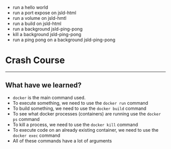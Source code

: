 <Layout header>

<Notes>

- run a hello world
- run a port expose on jsld-html
- run a volume on jsld-hmtl
- run a build on jsld-html
- run a background jsld-ping-pong
- kill a background jsld-ping-pong
- run a ping pong on a background jsld-ping-pong

</Notes>

# Crash Course

</Layout>

---

<Layout>

## What have we learned?

<ul>

<Appear>

<li><Code>docker</Code> is the main command used.</li>
<li>To execute something, we need to use the <Code>docker run</Code> command</li>
<li>To build something, we need to use the <Code>docker build</Code> command</li>
<li>To see what docker processes (containers) are running use the <Code>docker ps</Code> command</li>
<li>To kill a process, we need to use the <Code>docker kill</Code> command</li>
<li>To execute code on an already existing container, we need to use the <Code>docker exec</Code> command</li>
<li>All of these commands have a lot of arguments</li>

</Appear>

</ul>

</Layout>

